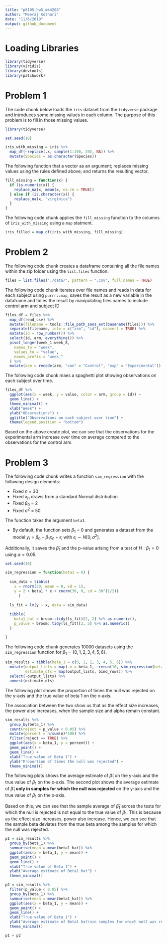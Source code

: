 ```yaml
---
title: "p8105_hw5_mk4208"
author: "Meeraj Kothari"
date: "11/6/2019"
output: github_document
---
```


# Loading Libraries

```r
library(tidyverse)
library(viridis)
library(devtools)
library(patchwork)
```

# Problem 1

The code chunk below loads the `iris` dataset from the `tidyverse` package and introduces some missing values in each column. The purpose of this problem is to fill in those missing values.

```r
library(tidyverse)

set.seed(10)

iris_with_missing = iris %>% 
  map_df(~replace(.x, sample(1:150, 20), NA)) %>%
  mutate(Species = as.character(Species))
```

The following function that a vector as an argument; replaces missing values using the rules defined above; and returns the resulting vector.

```r
fill_missing = function(x) {
  if (is.numeric(x)) {
    replace_na(x, mean(x, na.rm = TRUE))
  } else if (is.character(x)) {
    replace_na(x, "virginica")
  }
}
```

The following code chunk applies the `fill_missing` function to the columns of `iris_with_missing` using a `map` statment. 

```r
iris_filled = map_df(iris_with_missing, fill_missing)
```

# Problem 2 

The following code chunk creates a dataframe containing all the file names within the zip folder using the `list.files` function.

```r
files = list.files("./data/", pattern = ".csv", full.names = TRUE) 
```

The following code chunk iterates over file names and reads in data for each subject using `purrr::map`, saves the result as a new variable in the dataframe and tidies the result by manipulating files names to include control arm and subject ID

```r
files_df = files %>% 
  map_df(read_csv) %>% 
  mutate(filename = tools::file_path_sans_ext(basename(files))) %>%
  separate(filename, into = c("arm", "id"), convert = TRUE) %>% 
  mutate(id = row_number()) %>%
  select(id, arm, everything()) %>%
  pivot_longer(week_1:week_8,
    names_to = "week",
    values_to = "value",
    names_prefix = "week_"
  ) %>% 
  mutate(arm = recode(arm, "con" = "Control", "exp" = "Experimental"))
```

The following code chunk maes a spaghetti plot showing observations on each subject over time. 

```r
files_df %>% 
  ggplot(aes(x = week, y = value, color = arm, group = id)) +
  geom_line() + 
  theme_minimal() + 
  xlab("Week") +
  ylab("Observations") +
  ggtitle("Observations on each subject over time") +
  theme(legend.position = "bottom") 
```

Based on the above create plot, we can see that the observations for the experimental arm increase over time on average compared to the observations for the control arm. 

# Problem 3 

The following code chunk writes a function `sim_regression` with the following design elements: 

* Fixed $n$ = 30 
* Fixed $x_{i1}$ draws from a standard Normal distribution 
* Fixed $\beta_0$ = 2
* Fixed $\sigma^2$ = 50

The function takes the argument `beta1`. 

* By default, the function sets $\beta_1$ = 0 and generates a dataset from the model $y_i = \beta_0 + \beta_1x_{i1} + \epsilon_i$ with $\epsilon_i \sim N[0, \sigma^2]$. 

Additionally, it saves the $\hat\beta_1$ and the p-value arising from a test of $H: \beta_1 = 0$ using $\alpha = 0.05$.

```r
set.seed(10)

sim_regression = function(beta1 = 0) {
  
  sim_data = tibble(
    x = rnorm(30, mean = 0, sd = 1),
    y = 2 + beta1 * x + rnorm(30, 0, sd = 50^(1/2))
      )
  
  ls_fit = lm(y ~ x, data = sim_data)
  
  tibble(
    beta1_hat = broom::tidy(ls_fit)[2, 2] %>% as.numeric(),
    p_value = broom::tidy(ls_fit)[2, 5] %>% as.numeric()
  )

}
```

The following code chunk generates 10000 datasets using the `sim_regression` function for $\beta_1 = \{0, 1, 2, 3, 4, 5, 6\}$.

```r
sim_results = tibble(beta_1 = c(0, 1, 2, 3, 4, 5, 6)) %>% 
  mutate(output_lists = map(.x = beta_1, ~rerun(10, sim_regression(beta1 = .x))),
         estimate_dfs = map(output_lists, bind_rows)) %>%
  select(-output_lists) %>%
  unnest(estimate_dfs)
```

The following plot shows the proportion of times the null was rejected on the y-axis and the true value of beta 1 on the x-axis. 

The association between the two show us that as the effect size increases, the power also increases, when the sample size and alpha remain constant. 

```r
sim_results %>% 
  group_by(beta_1) %>%
  count(reject = p_value < 0.05) %>% 
  mutate(percent = n/sum(n)*100) %>% 
  filter(reject == TRUE) %>%
  ggplot(aes(x = beta_1, y = percent)) +
  geom_point() + 
  geom_line() + 
  xlab("True value of Beta 1") +
  ylab("Proportion of times the null was rejected") +
  theme_minimal()
```

The following plots shows the average estimate of $\hat\beta_1$ on the y-axis and the true value of $\beta_1$ on the x-axis. The second plot shows the average estimate of $\hat\beta_1$ **only in samples for which the null was rejected** on the y-axis and the true value of $\beta_1$ on the x-axis. 

Based on this, we can see that the sample average of $\hat\beta_1$ across the tests for which the null is rejected is not equal to the true value of $\beta_1$. This is because as the effect size increases, power also increase. Hence, we can see that the sample beta deviates from the true beta among the samples for which the null was rejected.  
 
```r
p1 = sim_results %>% 
  group_by(beta_1) %>%
  summarise(mean = mean(beta1_hat)) %>% 
  ggplot(aes(x = beta_1, y = mean)) + 
  geom_point() + 
  geom_line() + 
  xlab("True value of Beta 1") + 
  ylab("Average estimate of Beta1 hat") +
  theme_minimal()

p2 = sim_results %>% 
  filter(p_value < 0.05) %>% 
  group_by(beta_1) %>%
  summarise(mean = mean(beta1_hat)) %>% 
  ggplot(aes(x = beta_1, y = mean)) + 
  geom_point() +
  geom_line() +
  xlab("True value of Beta 1") + 
  ylab("Average estimate of Beta1 hat\nin samples for which null was rejected") + 
  theme_minimal()

p1 + p2
```

